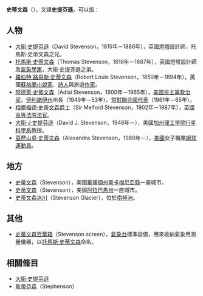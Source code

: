 '''史蒂文森'''（{{Lang-en|'''Stevenson'''}}），又譯'''史提芬遜'''，可以指：

==人物==
* [[大衞·史提芬遜_(設計師)|大衞·史提芬遜]]（David Stevenson，1815年－1886年），英國[[燈塔|燈塔]]設計師，托馬斯·史蒂文森之兄。
* [[托馬斯·史蒂文森|托馬斯·史蒂文森]]（Thomas Stevenson，1818年－1887年），英國燈塔設計師及[[氣象學家|氣象學家]]，大衞·史提芬遜之弟。
* [[羅伯特·路易斯·史蒂文森|羅伯特·路易斯·史蒂文森]]（Robert Louis Stevenson，1850年－1894年），英國[[蘇格蘭|蘇格蘭]][[小說家|小說家]]、[[詩人|詩人]]與旅遊[[作家|作家]]。
* [[阿德萊·史蒂文森|阿德萊·史蒂文森]]（Adlai Stevenson，1900年－1965年），[[美國民主黨|美國民主黨]][[政治家|政治家]]，[[伊利諾伊州|伊利諾伊州]]州長（1949年－53年）、[[美國常駐聯合國代表|常駐聯合國代表]]（1961年－65年）。
* [[梅爾福德·史蒂文森|梅爾福德·史蒂文森爵士]]（Sir Melford Stevenson，1902年－1987年），[[英國|英國]][[英格蘭及威爾斯高等法院|高等法院]][[法官|法官]]。
* [[大衞·史提芬遜_(天文學家)|大衞·J·史提芬遜]]（David J. Stevenson，1948年－），美國[[加州理工學院|加州理工學院]][[行星科學|行星科學系]]教授。
* [[亞歷山卓·史蒂文森|亞歷山卓·史蒂文森]]（Alexandra Stevenson，1980年－），[[美國|美國]]女子職業[[網球運動員|網球運動員]]。

==地方==
* [[史蒂文森_(華盛頓州)|史蒂文森]]（Stevenson），美國[[華盛頓州|華盛頓州]][[斯卡梅尼亞縣_(華盛頓州)|斯卡梅尼亞縣]]一座城市。
* [[史蒂文森_(阿拉巴馬州)|史蒂文森]]（Stevenson），美國[[阿拉巴馬州|阿拉巴馬州]]一座城市。
* [[史蒂文森冰川|史蒂文森冰川]]（Stevenson Glacier），位於[[南極洲|南極洲]]。

==其他==
* [[百葉箱|史蒂文森百葉箱]]（Stevenson screen），[[氣象台|氣象台]]標準設備，用來收納氣象用測量儀器，以[[托馬斯·史蒂文森|托馬斯·史蒂文森]]命名。

==相關條目==
* [[大衞·史提芬遜|大衞·史提芬遜]]
* [[斯蒂芬森|斯蒂芬森]]（Stephenson）

{{disambig|cat=四字人名消歧义}}